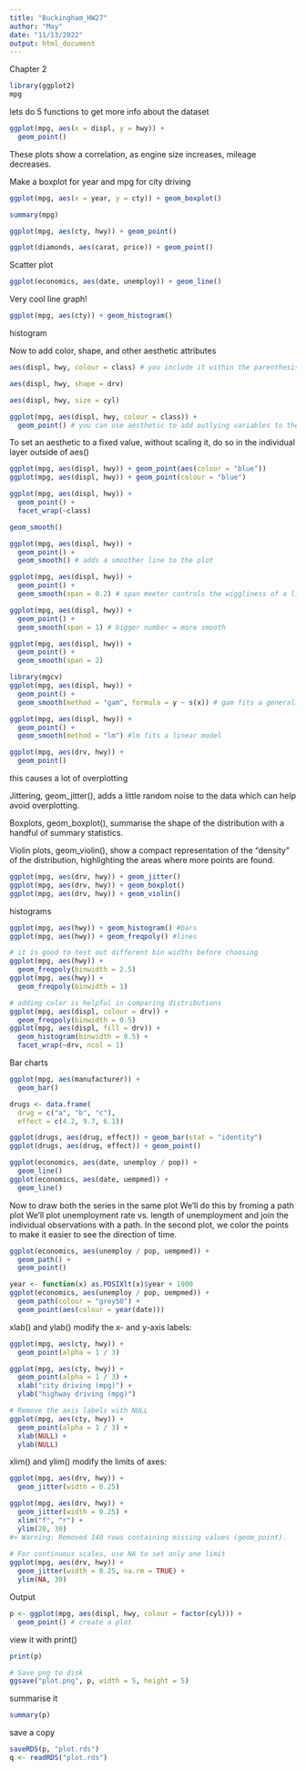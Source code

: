 ```yaml
---
title: "Buckingham_HW27"
author: "May"
date: "11/13/2022"
output: html_document
---
```


Chapter 2 
```r
library(ggplot2)
mpg
```
lets do 5 functions to get more info about the dataset
```r
ggplot(mpg, aes(x = displ, y = hwy)) + 
  geom_point()
```
These plots show a correlation, as engine size increases, mileage decreases.

Make a boxplot for year and mpg for city driving
```r
ggplot(mpg, aes(x = year, y = cty)) + geom_boxplot()

```

```r
summary(mpg)
```
```r
ggplot(mpg, aes(cty, hwy)) + geom_point()
```
```r
ggplot(diamonds, aes(carat, price)) + geom_point()
```
Scatter plot

```r
ggplot(economics, aes(date, unemploy)) + geom_line()
```
Very cool line graph!

```r
ggplot(mpg, aes(cty)) + geom_histogram()
```
histogram

Now to add color, shape, and other aesthetic attributes
```r
aes(displ, hwy, colour = class) # you include it within the parenthesis after aes
```
```r
aes(displ, hwy, shape = drv)
```
```r
aes(displ, hwy, size = cyl)
```
```r
ggplot(mpg, aes(displ, hwy, colour = class)) + 
  geom_point() # you can use aesthetic to add outlying variables to the graph, in this examples were using color to ass class variable
```
To set an aesthetic to a fixed value, without scaling it, do so in the individual layer outside of aes()
```r
ggplot(mpg, aes(displ, hwy)) + geom_point(aes(colour = "blue"))
ggplot(mpg, aes(displ, hwy)) + geom_point(colour = "blue")
```
```r
ggplot(mpg, aes(displ, hwy)) + 
  geom_point() + 
  facet_wrap(~class)
```

```r
geom_smooth()
```

```r
ggplot(mpg, aes(displ, hwy)) + 
  geom_point() + 
  geom_smooth() # adds a smoother line to the plot
```

```r
ggplot(mpg, aes(displ, hwy)) + 
  geom_point() + 
  geom_smooth(span = 0.2) # span meeter controls the wiggliness of a line
```

```r
ggplot(mpg, aes(displ, hwy)) + 
  geom_point() + 
  geom_smooth(span = 1) # bigger number = more smooth
```

```r
ggplot(mpg, aes(displ, hwy)) + 
  geom_point() + 
  geom_smooth(span = 2)
```

```r
library(mgcv)
ggplot(mpg, aes(displ, hwy)) + 
  geom_point() + 
  geom_smooth(method = "gam", formula = y ~ s(x)) # gam fits a generalised additive model
```

```r
ggplot(mpg, aes(displ, hwy)) + 
  geom_point() + 
  geom_smooth(method = "lm") #lm fits a linear model
```

```r
ggplot(mpg, aes(drv, hwy)) + 
  geom_point()
```
this causes a lot of overplotting

Jittering, geom_jitter(), adds a little random noise to the data which can help avoid overplotting.

Boxplots, geom_boxplot(), summarise the shape of the distribution with a handful of summary statistics.

Violin plots, geom_violin(), show a compact representation of the “density” of the distribution, highlighting the areas where more points are found.

```r
ggplot(mpg, aes(drv, hwy)) + geom_jitter()
ggplot(mpg, aes(drv, hwy)) + geom_boxplot()
ggplot(mpg, aes(drv, hwy)) + geom_violin()
```

histograms

```r
ggplot(mpg, aes(hwy)) + geom_histogram() #bars
ggplot(mpg, aes(hwy)) + geom_freqpoly() #lines
```

```r
# it is good to test out different bin widths before choosing
ggplot(mpg, aes(hwy)) + 
  geom_freqpoly(binwidth = 2.5)
ggplot(mpg, aes(hwy)) + 
  geom_freqpoly(binwidth = 1)
```

```r
# adding color is helpful in comparing distributions
ggplot(mpg, aes(displ, colour = drv)) + 
  geom_freqpoly(binwidth = 0.5)
ggplot(mpg, aes(displ, fill = drv)) + 
  geom_histogram(binwidth = 0.5) + 
  facet_wrap(~drv, ncol = 1)
```
Bar charts

```r
ggplot(mpg, aes(manufacturer)) + 
  geom_bar()
```

```r
drugs <- data.frame(
  drug = c("a", "b", "c"),
  effect = c(4.2, 9.7, 6.1))
```

```r
ggplot(drugs, aes(drug, effect)) + geom_bar(stat = "identity")
ggplot(drugs, aes(drug, effect)) + geom_point()

```
```r
ggplot(economics, aes(date, unemploy / pop)) +
  geom_line()
ggplot(economics, aes(date, uempmed)) +
  geom_line()
```

Now to draw both the series in the same plot
We'll do this by froming a path plot
We'll plot unemployment rate vs. length of unemployment and join the individual observations with a path. In the second plot, we color the points to make it easier to see the direction of time.
```r
ggplot(economics, aes(unemploy / pop, uempmed)) + 
  geom_path() +
  geom_point()

year <- function(x) as.POSIXlt(x)$year + 1900
ggplot(economics, aes(unemploy / pop, uempmed)) + 
  geom_path(colour = "grey50") +
  geom_point(aes(colour = year(date)))
```

xlab() and ylab() modify the x- and y-axis labels:
```r
ggplot(mpg, aes(cty, hwy)) +
  geom_point(alpha = 1 / 3)

ggplot(mpg, aes(cty, hwy)) +
  geom_point(alpha = 1 / 3) + 
  xlab("city driving (mpg)") + 
  ylab("highway driving (mpg)")

# Remove the axis labels with NULL
ggplot(mpg, aes(cty, hwy)) +
  geom_point(alpha = 1 / 3) + 
  xlab(NULL) + 
  ylab(NULL)
```
xlim() and ylim() modify the limits of axes:
```r
ggplot(mpg, aes(drv, hwy)) +
  geom_jitter(width = 0.25)

ggplot(mpg, aes(drv, hwy)) +
  geom_jitter(width = 0.25) + 
  xlim("f", "r") + 
  ylim(20, 30)
#> Warning: Removed 140 rows containing missing values (geom_point).
  
# For continuous scales, use NA to set only one limit
ggplot(mpg, aes(drv, hwy)) +
  geom_jitter(width = 0.25, na.rm = TRUE) + 
  ylim(NA, 30)
```

Output
```r
p <- ggplot(mpg, aes(displ, hwy, colour = factor(cyl))) +
  geom_point() # create a plot
```

view it with print()
```r
print(p)
```
```r
# Save png to disk
ggsave("plot.png", p, width = 5, height = 5)
```

summarise it
```r
summary(p)
```

save a copy 
```r
saveRDS(p, "plot.rds")
q <- readRDS("plot.rds")
```


